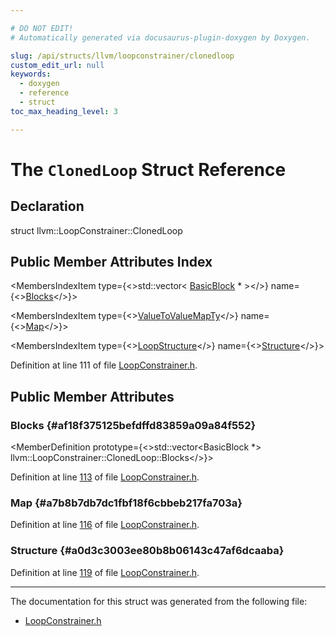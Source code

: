 ```yaml
---

# DO NOT EDIT!
# Automatically generated via docusaurus-plugin-doxygen by Doxygen.

slug: /api/structs/llvm/loopconstrainer/clonedloop
custom_edit_url: null
keywords:
  - doxygen
  - reference
  - struct
toc_max_heading_level: 3

---
```





# The `ClonedLoop` Struct Reference

<DoxygenPage pluginConfig={pluginConfig}>



## Declaration

<CodeBlock>struct llvm::LoopConstrainer::ClonedLoop</CodeBlock>

## Public Member Attributes Index

<MembersIndex>

<MembersIndexItem
  type={<>std::vector&lt; <a href="/docs/api/classes/llvm/basicblock">BasicBlock</a> &#42; &gt;</>}
  name={<><a href="#af18f375125befdffd83859a09a84f552">Blocks</a></>}>
</MembersIndexItem>

<MembersIndexItem
  type={<><a href="/docs/api/namespaces/llvm/#abf0f52ae29f87b5e0f2b95ff961cdae1">ValueToValueMapTy</a></>}
  name={<><a href="#a7b8b7db7dc1fbf18f6cbbeb217fa703a">Map</a></>}>
</MembersIndexItem>

<MembersIndexItem
  type={<><a href="/docs/api/structs/llvm/loopstructure">LoopStructure</a></>}
  name={<><a href="#a0d3c3003ee80b8b06143c47af6dcaaba">Structure</a></>}>
</MembersIndexItem>

</MembersIndex>


Definition at line 111 of file <a href="/docs/api/files/include/include/llvm/include/llvm/transforms/include/llvm/transforms/utils/loopconstrainer-h">LoopConstrainer.h</a>.

<SectionDefinition>

## Public Member Attributes

### Blocks {#af18f375125befdffd83859a09a84f552}

<MemberDefinition
  prototype={<>std::vector&lt;BasicBlock &#42;&gt; llvm::LoopConstrainer::ClonedLoop::Blocks</>}>

Definition at line <a href="/docs/api/files/include/include/llvm/include/llvm/transforms/include/llvm/transforms/utils/loopconstrainer-h/#l00113">113</a> of file <a href="/docs/api/files/include/include/llvm/include/llvm/transforms/include/llvm/transforms/utils/loopconstrainer-h">LoopConstrainer.h</a>.
</MemberDefinition>

### Map {#a7b8b7db7dc1fbf18f6cbbeb217fa703a}

<MemberDefinition
  prototype="ValueToValueMapTy llvm::LoopConstrainer::ClonedLoop::Map">

Definition at line <a href="/docs/api/files/include/include/llvm/include/llvm/transforms/include/llvm/transforms/utils/loopconstrainer-h/#l00116">116</a> of file <a href="/docs/api/files/include/include/llvm/include/llvm/transforms/include/llvm/transforms/utils/loopconstrainer-h">LoopConstrainer.h</a>.
</MemberDefinition>

### Structure {#a0d3c3003ee80b8b06143c47af6dcaaba}

<MemberDefinition
  prototype="LoopStructure llvm::LoopConstrainer::ClonedLoop::Structure">

Definition at line <a href="/docs/api/files/include/include/llvm/include/llvm/transforms/include/llvm/transforms/utils/loopconstrainer-h/#l00119">119</a> of file <a href="/docs/api/files/include/include/llvm/include/llvm/transforms/include/llvm/transforms/utils/loopconstrainer-h">LoopConstrainer.h</a>.
</MemberDefinition>

</SectionDefinition>

<hr/>

The documentation for this struct was generated from the following file:

<ul>
<li><a href="/docs/api/files/include/include/llvm/include/llvm/transforms/include/llvm/transforms/utils/loopconstrainer-h">LoopConstrainer.h</a></li>
</ul>

</DoxygenPage>

